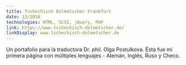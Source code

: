 ```yaml
---
title: Tschechisch Dolmetscher Frankfurt
date: 12/2016
technologies: HTML, SCSS, jQuery, PHP
link: https://www.tschechisch-dolmetscher.de/
linkDisplay: www.tschechisch-dolmetscher.de
---
```



Un portafolio para la traductora Dr. phil. Olga Postulkova. Ésta fue mi primera página con múltiples lenguajes - Alemán, Inglés, Ruso y Checo.